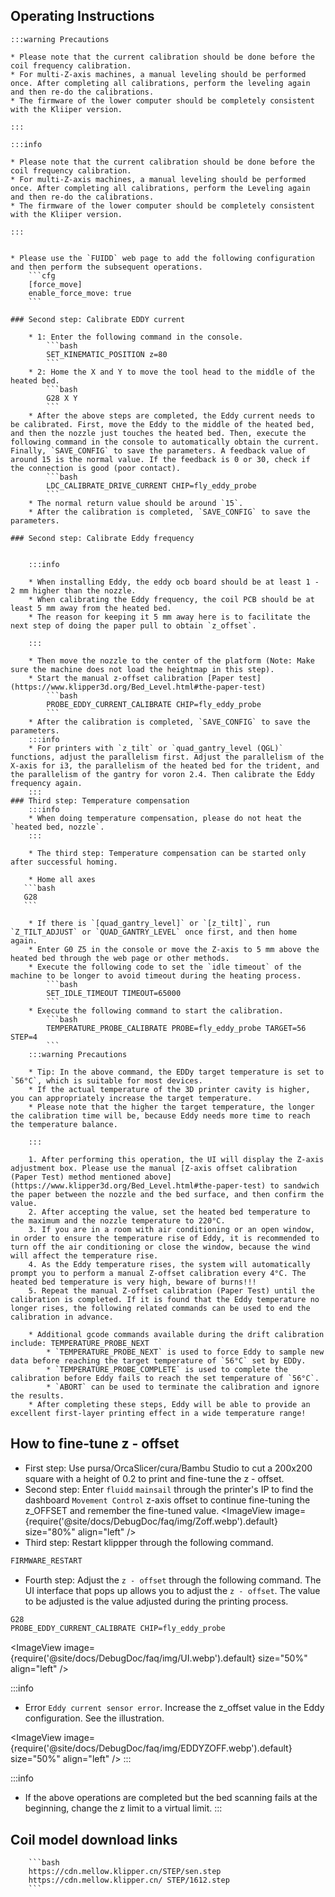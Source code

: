 ## Operating Instructions

    :::warning Precautions

    * Please note that the current calibration should be done before the coil frequency calibration.
    * For multi-Z-axis machines, a manual leveling should be performed once. After completing all calibrations, perform the leveling again and then re-do the calibrations.
    * The firmware of the lower computer should be completely consistent with the Kliiper version.

    :::

    :::info

    * Please note that the current calibration should be done before the coil frequency calibration.
    * For multi-Z-axis machines, a manual leveling should be performed once. After completing all calibrations, perform the Leveling again and then re-do the calibrations.
    * The firmware of the lower computer should be completely consistent with the Kliiper version.

    :::


    * Please use the `FUIDD` web page to add the following configuration and then perform the subsequent operations.
        ```cfg
        [force_move]
        enable_force_move: true
        ```

    ### Second step: Calibrate EDDY current

        * 1: Enter the following command in the console.
            ```bash
            SET_KINEMATIC_POSITION z=80
            ```
        * 2: Home the X and Y to move the tool head to the middle of the heated bed.
            ```bash
            G28 X Y
            ```
        * After the above steps are completed, the Eddy current needs to be calibrated. First, move the Eddy to the middle of the heated bed, and then the nozzle just touches the heated bed. Then, execute the following command in the console to automatically obtain the current. Finally, `SAVE_CONFIG` to save the parameters. A feedback value of around 15 is the normal value. If the feedback is 0 or 30, check if the connection is good (poor contact).
            ```bash
            LDC_CALIBRATE_DRIVE_CURRENT CHIP=fly_eddy_probe
            ```
        * The normal return value should be around `15`.
        * After the calibration is completed, `SAVE_CONFIG` to save the parameters.

    ### Second step: Calibrate Eddy frequency


        :::info

        * When installing Eddy, the eddy ocb board should be at least 1 - 2 mm higher than the nozzle.
        * When calibrating the Eddy frequency, the coil PCB should be at least 5 mm away from the heated bed.
        * The reason for keeping it 5 mm away here is to facilitate the next step of doing the paper pull to obtain `z_offset`.

        :::

        * Then move the nozzle to the center of the platform (Note: Make sure the machine does not load the heightmap in this step).
        * Start the manual z-offset calibration [Paper test](https://www.klipper3d.org/Bed_Level.html#the-paper-test)
            ```bash
            PROBE_EDDY_CURRENT_CALIBRATE CHIP=fly_eddy_probe
            ```
        * After the calibration is completed, `SAVE_CONFIG` to save the parameters.
        :::info
        * For printers with `z_tilt` or `quad_gantry_level (QGL)` functions, adjust the parallelism first. Adjust the parallelism of the X-axis for i3, the parallelism of the heated bed for the trident, and the parallelism of the gantry for voron 2.4. Then calibrate the Eddy frequency again.
        :::
    ### Third step: Temperature compensation
        :::info
        * When doing temperature compensation, please do not heat the `heated bed, nozzle`.
        :::
        
        * The third step: Temperature compensation can be started only after successful homing.

        * Home all axes
       ```bash
       G28
       ```

        * If there is `[quad_gantry_level]` or `[z_tilt]`, run `Z_TILT_ADJUST` or `QUAD_GANTRY_LEVEL` once first, and then home again.
        * Enter G0 Z5 in the console or move the Z-axis to 5 mm above the heated bed through the web page or other methods.
        * Execute the following code to set the `idle timeout` of the machine to be longer to avoid timeout during the heating process.
            ```bash
            SET_IDLE_TIMEOUT TIMEOUT=65000
            ```
        * Execute the following command to start the calibration.
            ```bash
            TEMPERATURE_PROBE_CALIBRATE PROBE=fly_eddy_probe TARGET=56 STEP=4
            ```
        :::warning Precautions

        * Tip: In the above command, the EDDy target temperature is set to `56°C`, which is suitable for most devices.
        * If the actual temperature of the 3D printer cavity is higher, you can appropriately increase the target temperature.
        * Please note that the higher the target temperature, the longer the calibration time will be, because Eddy needs more time to reach the temperature balance.

        :::
    
        1. After performing this operation, the UI will display the Z-axis adjustment box. Please use the manual [Z-axis offset calibration (Paper Test) method mentioned above](https://www.klipper3d.org/Bed_Level.html#the-paper-test) to sandwich the paper between the nozzle and the bed surface, and then confirm the value.
        2. After accepting the value, set the heated bed temperature to the maximum and the nozzle temperature to 220°C.
        3. If you are in a room with air conditioning or an open window, in order to ensure the temperature rise of Eddy, it is recommended to turn off the air conditioning or close the window, because the wind will affect the temperature rise.
        4. As the Eddy temperature rises, the system will automatically prompt you to perform a manual Z-offset calibration every 4°C. The heated bed temperature is very high, beware of burns!!!
        5. Repeat the manual Z-offset calibration (Paper Test) until the calibration is completed. If it is found that the Eddy temperature no longer rises, the following related commands can be used to end the calibration in advance.
        
        * Additional gcode commands available during the drift calibration include: TEMPERATURE_PROBE_NEXT
            * `TEMPERATURE_PROBE_NEXT` is used to force Eddy to sample new data before reaching the target temperature of `56°C` set by EDDy.
            * `TEMPERATURE_PROBE_COMPLETE` is used to complete the calibration before Eddy fails to reach the set temperature of `56°C`.
            * `ABORT` can be used to terminate the calibration and ignore the results.
        * After completing these steps, Eddy will be able to provide an excellent first-layer printing effect in a wide temperature range!


## How to fine-tune z - offset
* First step: Use pursa/OrcaSlicer/cura/Bambu Studio to cut a 200x200 square with a height of 0.2 to print and fine-tune the z - offset.
* Second step: Enter `fluidd` `mainsail` through the printer's IP to find the dashboard `Movement Control` z-axis offset to continue fine-tuning the z_OFFSET and remember the fine-tuned value.
<ImageView image={require('@site/docs/DebugDoc/faq/img/Zoff.webp').default} size="80%" align="left" />
* Third step: Restart klippper through the following command.
```bash
FIRMWARE_RESTART
```
* Fourth step: Adjust the `z - offset` through the following command. The UI interface that pops up allows you to adjust the `z - offset`. The value to be adjusted is the value adjusted during the printing process.
```bash
G28
PROBE_EDDY_CURRENT_CALIBRATE CHIP=fly_eddy_probe
```
<ImageView image={require('@site/docs/DebugDoc/faq/img/UI.webp').default} size="50%" align="left" />

:::info
* Error `Eddy current sensor error`. Increase the z_offset value in the Eddy configuration. See the illustration.

<ImageView image={require('@site/docs/DebugDoc/faq/img/EDDYZOFF.webp').default} size="50%" align="left" />
:::

:::info
 * If the above operations are completed but the bed scanning fails at the beginning, change the z limit to a virtual limit.
:::


## Coil model download links

        ```bash
        https://cdn.mellow.klipper.cn/STEP/sen.step
        https://cdn.mellow.klipper.cn/ STEP/1612.step
        ``` 